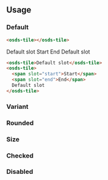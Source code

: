 
<GenericStyle />

## Usage

### Default

<osds-tile></osds-tile>

```html
<osds-tile></osds-tile>
```
<div class="container">
  <osds-tile>Default slot</osds-tile>
  <osds-tile>
    <span slot="start">Start</span>
    <span slot="end">End</span>
    Default slot
  </osds-tile>
</div>

```html
<osds-tile>Default slot</osds-tile>
<osds-tile>
  <span slot="start">Start</span>
  <span slot="end">End</span>
  Default slot
</osds-tile>
```

### Variant
<VariantProperty />

### Rounded
<RoundedProperty />

### Size
<SizeProperty />

### Checked
<CheckedProperty />

### Disabled
<DisabledProperty />
